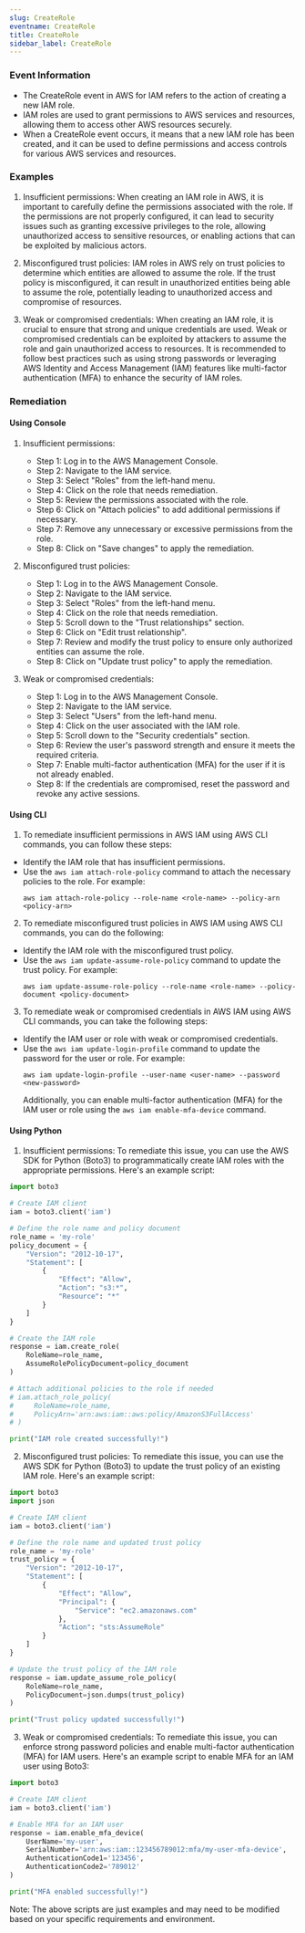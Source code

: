 ```yaml
--- 
slug: CreateRole
eventname: CreateRole
title: CreateRole
sidebar_label: CreateRole
---
```

                       
### Event Information

- The CreateRole event in AWS for IAM refers to the action of creating a new IAM role.
- IAM roles are used to grant permissions to AWS services and resources, allowing them to access other AWS resources securely.
- When a CreateRole event occurs, it means that a new IAM role has been created, and it can be used to define permissions and access controls for various AWS services and resources.


### Examples

1. Insufficient permissions: When creating an IAM role in AWS, it is important to carefully define the permissions associated with the role. If the permissions are not properly configured, it can lead to security issues such as granting excessive privileges to the role, allowing unauthorized access to sensitive resources, or enabling actions that can be exploited by malicious actors.

2. Misconfigured trust policies: IAM roles in AWS rely on trust policies to determine which entities are allowed to assume the role. If the trust policy is misconfigured, it can result in unauthorized entities being able to assume the role, potentially leading to unauthorized access and compromise of resources.

3. Weak or compromised credentials: When creating an IAM role, it is crucial to ensure that strong and unique credentials are used. Weak or compromised credentials can be exploited by attackers to assume the role and gain unauthorized access to resources. It is recommended to follow best practices such as using strong passwords or leveraging AWS Identity and Access Management (IAM) features like multi-factor authentication (MFA) to enhance the security of IAM roles.

### Remediation

#### Using Console

1. Insufficient permissions:
   - Step 1: Log in to the AWS Management Console.
   - Step 2: Navigate to the IAM service.
   - Step 3: Select "Roles" from the left-hand menu.
   - Step 4: Click on the role that needs remediation.
   - Step 5: Review the permissions associated with the role.
   - Step 6: Click on "Attach policies" to add additional permissions if necessary.
   - Step 7: Remove any unnecessary or excessive permissions from the role.
   - Step 8: Click on "Save changes" to apply the remediation.

2. Misconfigured trust policies:
   - Step 1: Log in to the AWS Management Console.
   - Step 2: Navigate to the IAM service.
   - Step 3: Select "Roles" from the left-hand menu.
   - Step 4: Click on the role that needs remediation.
   - Step 5: Scroll down to the "Trust relationships" section.
   - Step 6: Click on "Edit trust relationship".
   - Step 7: Review and modify the trust policy to ensure only authorized entities can assume the role.
   - Step 8: Click on "Update trust policy" to apply the remediation.

3. Weak or compromised credentials:
   - Step 1: Log in to the AWS Management Console.
   - Step 2: Navigate to the IAM service.
   - Step 3: Select "Users" from the left-hand menu.
   - Step 4: Click on the user associated with the IAM role.
   - Step 5: Scroll down to the "Security credentials" section.
   - Step 6: Review the user's password strength and ensure it meets the required criteria.
   - Step 7: Enable multi-factor authentication (MFA) for the user if it is not already enabled.
   - Step 8: If the credentials are compromised, reset the password and revoke any active sessions.

#### Using CLI

1. To remediate insufficient permissions in AWS IAM using AWS CLI commands, you can follow these steps:

- Identify the IAM role that has insufficient permissions.
- Use the `aws iam attach-role-policy` command to attach the necessary policies to the role. For example:
  ```
  aws iam attach-role-policy --role-name <role-name> --policy-arn <policy-arn>
  ```

2. To remediate misconfigured trust policies in AWS IAM using AWS CLI commands, you can do the following:

- Identify the IAM role with the misconfigured trust policy.
- Use the `aws iam update-assume-role-policy` command to update the trust policy. For example:
  ```
  aws iam update-assume-role-policy --role-name <role-name> --policy-document <policy-document>
  ```

3. To remediate weak or compromised credentials in AWS IAM using AWS CLI commands, you can take the following steps:

- Identify the IAM user or role with weak or compromised credentials.
- Use the `aws iam update-login-profile` command to update the password for the user or role. For example:
  ```
  aws iam update-login-profile --user-name <user-name> --password <new-password>
  ```
  Additionally, you can enable multi-factor authentication (MFA) for the IAM user or role using the `aws iam enable-mfa-device` command.

#### Using Python

1. Insufficient permissions: To remediate this issue, you can use the AWS SDK for Python (Boto3) to programmatically create IAM roles with the appropriate permissions. Here's an example script:

```python
import boto3

# Create IAM client
iam = boto3.client('iam')

# Define the role name and policy document
role_name = 'my-role'
policy_document = {
    "Version": "2012-10-17",
    "Statement": [
        {
            "Effect": "Allow",
            "Action": "s3:*",
            "Resource": "*"
        }
    ]
}

# Create the IAM role
response = iam.create_role(
    RoleName=role_name,
    AssumeRolePolicyDocument=policy_document
)

# Attach additional policies to the role if needed
# iam.attach_role_policy(
#     RoleName=role_name,
#     PolicyArn='arn:aws:iam::aws:policy/AmazonS3FullAccess'
# )

print("IAM role created successfully!")
```

2. Misconfigured trust policies: To remediate this issue, you can use the AWS SDK for Python (Boto3) to update the trust policy of an existing IAM role. Here's an example script:

```python
import boto3
import json

# Create IAM client
iam = boto3.client('iam')

# Define the role name and updated trust policy
role_name = 'my-role'
trust_policy = {
    "Version": "2012-10-17",
    "Statement": [
        {
            "Effect": "Allow",
            "Principal": {
                "Service": "ec2.amazonaws.com"
            },
            "Action": "sts:AssumeRole"
        }
    ]
}

# Update the trust policy of the IAM role
response = iam.update_assume_role_policy(
    RoleName=role_name,
    PolicyDocument=json.dumps(trust_policy)
)

print("Trust policy updated successfully!")
```

3. Weak or compromised credentials: To remediate this issue, you can enforce strong password policies and enable multi-factor authentication (MFA) for IAM users. Here's an example script to enable MFA for an IAM user using Boto3:

```python
import boto3

# Create IAM client
iam = boto3.client('iam')

# Enable MFA for an IAM user
response = iam.enable_mfa_device(
    UserName='my-user',
    SerialNumber='arn:aws:iam::123456789012:mfa/my-user-mfa-device',
    AuthenticationCode1='123456',
    AuthenticationCode2='789012'
)

print("MFA enabled successfully!")
```

Note: The above scripts are just examples and may need to be modified based on your specific requirements and environment.


 